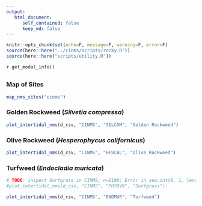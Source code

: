 ```yaml
---
output:
   html_document:
      self_contained: false
      keep_md: false
---
```


```r
knitr::opts_chunk$set(echo=F, message=F, warning=F, error=F)
source(here::here("../cinms/scripts/rocky.R"))
source(here::here("scripts/utility.R"))
```

`r get_modal_info()`

## {.tabset}

### Map of Sites

```r
map_nms_sites("cinms")
```

### Golden Rockweed (_Silvetia compressa_) {.active}

```r
plot_intertidal_nms(d_csv, "CINMS", "SILCOM", "Golden Rockweed")
```

### Olive Rockweed (_Hesperophycus californicus_)

```r
plot_intertidal_nms(d_csv, "CINMS", "HESCAL", "Olive Rockweed")
```

### Turfweed (_Endocladia muricata_)

```r
# TODO: inspect Surfgrass in CINMS; n=1100; Error in seq.int(0, 1, length.out = n)
#plot_intertidal_nms(d_csv, "CINMS", "PHYOVR", "Surfgrass"):

plot_intertidal_nms(d_csv, "CINMS", "ENDMUR", "Turfweed")
```









